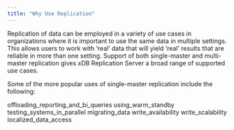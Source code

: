 ```yaml
---
title: "Why Use Replication"
---
```


<div id="why_replication" class="registered_link"></div>

Replication of data can be employed in a variety of use cases in organizations where it is important to use the same data in multiple settings. This allows users to work with ‘real’ data that will yield ‘real’ results that are reliable in more than one setting. Support of both single-master and multi-master replication gives xDB Replication Server a broad range of supported use cases.

Some of the more popular uses of single-master replication include the following:

<div class="toctree" maxdepth="4">

offloading_reporting_and_bi_queries using_warm_standby testing_systems_in_parallel migrating_data write_availability write_scalability localized_data_access

</div>
